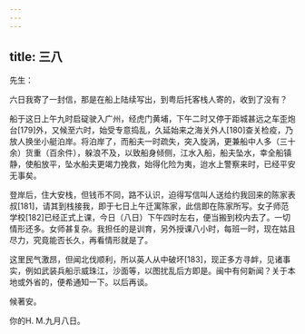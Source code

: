 ```yaml
---
---
---
```

title: 三八
---




先生：

六日我寄了一封信，那是在船上陆续写出，到粤后托客栈人寄的，收到了没有？

船于这日上午九时启碇驶入广州，经虎门黄埔，下午二时又停于距城甚远之车歪炮台[179]外，又候至六时，始受专意捣乱，久延始来之海关外人[180]查关检疫，乃放人换坐小艇泊岸。将泊岸了，而船夫一时疏失，突入旋涡，更兼船中人多（三十余）货重（百余件），躲浪不及，以致船身倾侧，江水入船，船夫坠水，幸全船镇静，使船放平，坠水船夫更竭力挽救，始得化险为夷，迨水上警察来时，已经平安无事矣。

登岸后，住大安栈，但钱币不同，路不认识，迫得写信叫人送给约我回来的陈家表叔[181]，请其到栈接我，即于七日上午迁寓陈家，此信即在陈家所写。女子师范学校[182]已经正式上课，今日（八日）下午四时左右，便当搬到校内去了。一切情形还多。女师甚复杂。我担任的是训育，另外授课八小时，每班一时，现在姑且尽力，究竟能否长久，再看情形就是了。

这里民气激昂，但闻北伐顺利，所以英人从中破坏[183]，现正多方寻衅，见诸事实，例如武装兵船示威珠江，沙面等，以图扰乱后方即是。闽中有何新闻？关于本地或外省的，便希通知一下。以后再谈。

候著安。

你的H. M.九月八日。
